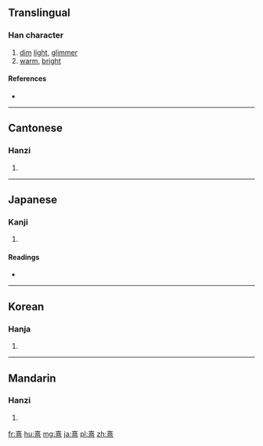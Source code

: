 {{also|熺}}
==Translingual==

===Han character===
{{Han char|rn=86|rad=火|as=12|sn=16|four=4033<sub>6</sub>|canj=土口廿火 (GRTF)|ids=⿱[[喜]][[灬]]}}

# [[dim]] [[light]], [[glimmer]]
# [[warm]], [[bright]]

====References====
* {{Han ref|kx=0681.210|dkj=19380|dj=1093.140|hdz=32239.050|uh=71B9|ud=29113|bh=BF51|bd=48977}}

----

==Cantonese==

===Hanzi===
{{yue-hanzi|jyut=|y=hei1}}

# {{defn|lang=yue|sort=火12}}

----

==Japanese==

===Kanji===
{{ja-kanji|grade=|rs=火12}}

# {{defn|lang=ja|sort=火12}}

====Readings====
* {{ja-readings|on=[[き]] (ki)|kun=[[あぶる]] (aburu)}}

----

==Korean==

===Hanja===
{{ko-hanja|hangeul=희|eumhun=|rv=hui|mr=hŭi|y=huy}}

# {{defn|lang=ko|sort=火12}}

----

==Mandarin==

===Hanzi===
{{cmn-hanzi|pin=[[xī]] ([[xi1]])|wg=hsi<sup>1</sup>}}

# {{defn|lang=cmn|sort=火12}}

[[fr:熹]]
[[hu:熹]]
[[mg:熹]]
[[ja:熹]]
[[pl:熹]]
[[zh:熹]]